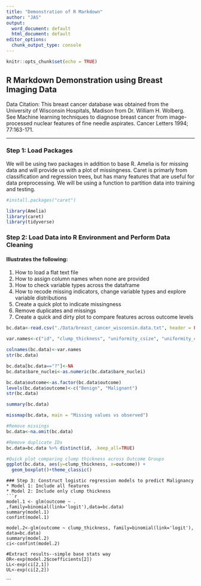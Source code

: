 ```yaml
---
title: "Demonstration of R Markdown"
author: "JAS"
output:
  word_document: default
  html_document: default
editor_options:
  chunk_output_type: console
---
```


```r
knitr::opts_chunk$set(echo = TRUE)
```


## R Markdown Demonstration using Breast Imaging Data
Data Citation: This breast cancer database was obtained from the University of Wisconsin Hospitals, Madison from Dr. William H. Wolberg.
See Machine learning techniques to diagnose breast cancer from image-processed nuclear features of fine needle aspirates. Cancer Letters 1994; 77:163-171.

***

### Step 1: Load Packages
We will be using two packages in addition to base R.
Amelia is for missing data and will provide us with a plot of missingness.
Caret is primarly from classification and regression trees, but has many features that are useful for data preprocessing. We will be using a function to partition data into training and testing.

```r

#install.packages("caret")

library(Amelia)
library(caret)
library(tidyverse)
```
### Step 2: Load Data into R Environment and Perform Data Cleaning
#### Illustrates the following:
1. How to load a flat text file
2. How to assign column names when none are provided
3. How to check variable types across the dataframe
4. How to recode missing indicators, change variable types and explore variable distributions
5. Create a quick plot to indicate missingness
6. Remove duplicates and missings
7. Create a quick and dirty plot to compare features across outcome levels
```r

bc.data<-read.csv("./Data/breast_cancer_wisconsin.data.txt", header = FALSE)

var.names<-c("id", "clump_thickness", "uniformity_csize", "uniformity_cshape", "marg_adhesion", "single_ecell_size", "bare_nuclei", "b_chromatin", "normal_nucleoli", "mitoses", "outcome")

colnames(bc.data)<-var.names
str(bc.data)

bc.data[bc.data=="?"]<-NA
bc.data$bare_nuclei<-as.numeric(bc.data$bare_nuclei)

bc.data$outcome<-as.factor(bc.data$outcome)
levels(bc.data$outcome)<-c("Benign", "Malignant")
str(bc.data)

summary(bc.data)

missmap(bc.data, main = "Missing values vs observed")

#Remove missings
bc.data<-na.omit(bc.data)

#Remove duplicate IDs
bc.data=bc.data %>% distinct(id, .keep_all=TRUE)

#Quick plot comparing clump thickness across Outcome Groups
ggplot(bc.data, aes(y=clump_thickness, x=outcome)) + 
  geom_boxplot()+theme_classic()


```

```
### Step 3: Construct logistic regression models to predict Malignancy
* Model 1: Include all features
* Model 2: Include only clump thickness
```r

model.1 <- glm(outcome ~ . ,family=binomial(link='logit'),data=bc.data)
summary(model.1)
confint(model.1)

model.2<-glm(outcome ~ clump_thickness, family=binomial(link='logit'), data=bc.data)
summary(model.2)
ci<-confint(model.2)

#Extract results--simple base stats way
OR<-exp(model.2$coefficients[2])
LL<-exp(ci[2,1])
UL<-exp(ci[2,2])

```


```

